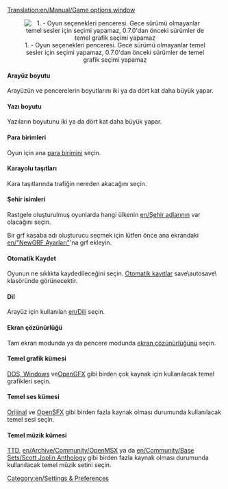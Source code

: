 [[Translation:en/Manual/Game options window]]
{{tr/İçindekiler}}

<center>[[File:tr/Seçenekler.png|center|none|frame|1. - Oyun seçenekleri penceresi. Gece sürümü olmayanlar temel sesler için seçimi yapamaz, 0.7.0'dan önceki sürümler de temel grafik seçimi yapamaz]]</center>

====Arayüz boyutu====
Arayüzün ve pencerelerin boyutlarını iki ya da dört kat daha büyük yapar.

====Yazı boyutu====
Yazıların boyutunu iki ya da dört kat daha büyük yapar.

====Para birimleri====
Oyun için ana [[en/Archive/Manual/Settings/Currency|para birimini]] seçin.

====Karayolu taşıtları====
Kara taşıtlarında trafiğin nereden akacağını seçin.

====Şehir isimleri====
Rastgele oluşturulmuş oyunlarda hangi ülkenin [[en/Şehir adlarının]] var olacağını seçin.

Bir grf kasaba adı oluşturucu seçmek için lütfen önce ana ekrandaki [[en/"NewGRF Ayarları"]]'na grf ekleyin.

====Otomatik Kaydet====
Oyunun ne sıklıkta kaydedileceğini seçin. [[en/Archive/Manual/Settings/Autosave|Otomatik kayıtlar]] save\autosave\ klasöründe görünecektir.

====Dil====
Arayüz için kullanılan [[en/Dili]] seçin.

====Ekran çözünürlüğü====
Tam ekran modunda ya da pencere modunda [[en/Archive/Manual/Settings/Resolution|ekran çözünürlüğünü]] seçin.

====Temel grafik kümesi====
[[en/Archive/Manual/Installation FAQ#what-files-do-i-need-from-ttd|DOS, Windows]] ve[[en/Archive/Community/Graphics Replacement|OpenGFX]] gibi birden çok kaynak için kullanılacak temel grafikleri seçin.

====Temel ses kümesi====
[[en/Archive/Manual/Installation FAQ#what-files-do-i-need-from-ttd|Orijinal]] ve [[en/Archive/Community/Sound Effects Replacement|OpenSFX]] gibi birden fazla kaynak olması durumunda kullanılacak temel sesi seçin.

====Temel müzik kümesi====
[[en/Archive/Manual/Installation FAQ#what-files-do-i-need-from-ttd|TTD]], [[en/Archive/Community/OpenMSX]] ya da [[en/Community/Base Sets/Scott Joplin Anthology]] gibi birden fazla kaynak olması durumunda kullanılacak temel müzik setini seçin.

[[Category:en/Settings & Preferences]]